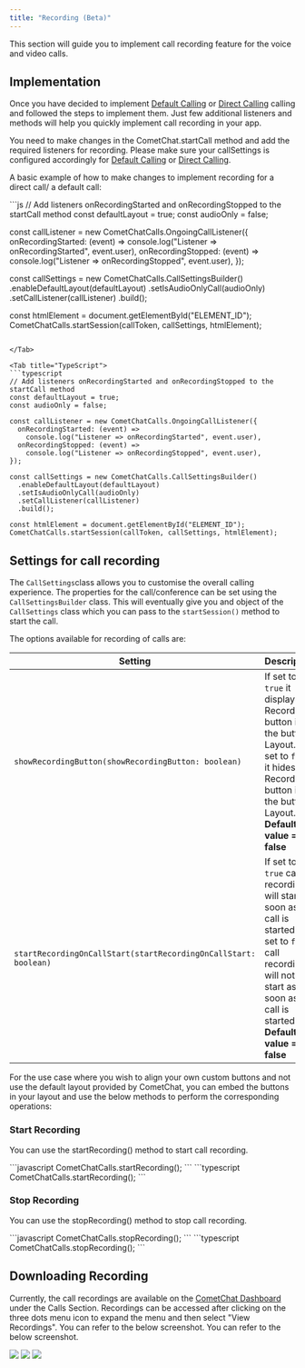 ```yaml
---
title: "Recording (Beta)"
---
```




This section will guide you to implement call recording feature for the voice and video calls.

## Implementation

Once you have decided to implement [Default Calling](/docs/sdk/javascript/default-call) or [Direct Calling](/docs/sdk/javascript/direct-call) calling and followed the steps to implement them. Just few additional listeners and methods will help you quickly implement call recording in your app.

You need to make changes in the CometChat.startCall method and add the required listeners for recording. Please make sure your callSettings is configured accordingly for [Default Calling](/docs/sdk/javascript/default-call) or [Direct Calling](/docs/sdk/javascript/direct-call).

A basic example of how to make changes to implement recording for a direct call/ a default call:

<Tabs>
<Tab title="JavaScript">
```js
// Add listeners onRecordingStarted and onRecordingStopped to the startCall method
const defaultLayout = true;
const audioOnly = false;

const callListener = new CometChatCalls.OngoingCallListener({
  onRecordingStarted: (event) =>
    console.log("Listener => onRecordingStarted", event.user),
  onRecordingStopped: (event) =>
    console.log("Listener => onRecordingStopped", event.user),
});

const callSettings = new CometChatCalls.CallSettingsBuilder()
  .enableDefaultLayout(defaultLayout)
  .setIsAudioOnlyCall(audioOnly)
  .setCallListener(callListener)
  .build();

const htmlElement = document.getElementById("ELEMENT_ID");
CometChatCalls.startSession(callToken, callSettings, htmlElement);
```

</Tab>

<Tab title="TypeScript">
```typescript
// Add listeners onRecordingStarted and onRecordingStopped to the startCall method
const defaultLayout = true;
const audioOnly = false;

const callListener = new CometChatCalls.OngoingCallListener({
  onRecordingStarted: (event) =>
    console.log("Listener => onRecordingStarted", event.user),
  onRecordingStopped: (event) =>
    console.log("Listener => onRecordingStopped", event.user),
});

const callSettings = new CometChatCalls.CallSettingsBuilder()
  .enableDefaultLayout(defaultLayout)
  .setIsAudioOnlyCall(audioOnly)
  .setCallListener(callListener)
  .build();

const htmlElement = document.getElementById("ELEMENT_ID");
CometChatCalls.startSession(callToken, callSettings, htmlElement);
```

</Tab>

</Tabs>

## Settings for call recording

The `CallSettings`class allows you to customise the overall calling experience. The properties for the call/conference can be set using the `CallSettingsBuilder` class. This will eventually give you and object of the `CallSettings` class which you can pass to the `startSession()` method to start the call.

The options available for recording of calls are:

| Setting                                                         | Description                                                                                                                                                                          |
| --------------------------------------------------------------- | ------------------------------------------------------------------------------------------------------------------------------------------------------------------------------------ |
| `showRecordingButton(showRecordingButton: boolean)`             | If set to `true` it displays the Recording button in the button Layout. if set to `false` it hides the Recording button in the button Layout. **Default value = false**              |
| `startRecordingOnCallStart(startRecordingOnCallStart: boolean)` | If set to `true` call recording will start as soon as the call is started. if set to `false` call recording will not start as soon as the call is started. **Default value = false** |

For the use case where you wish to align your own custom buttons and not use the default layout provided by CometChat, you can embed the buttons in your layout and use the below methods to perform the corresponding operations:

### Start Recording

You can use the startRecording() method to start call recording.

<Tabs>
<Tab title="Start Recording">
```javascript
CometChatCalls.startRecording();
```

</Tab>

<Tab title="TypeScript">
```typescript
CometChatCalls.startRecording();
```

</Tab>

</Tabs>

### Stop Recording

You can use the stopRecording() method to stop call recording.

<Tabs>
<Tab title="Stop Recording">
```javascript
CometChatCalls.stopRecording();
```

</Tab>

<Tab title="TypeScript">
```typescript
CometChatCalls.stopRecording();
```

</Tab>

</Tabs>

## Downloading Recording

Currently, the call recordings are available on the [CometChat Dashboard](https://app.cometchat.com/signup) under the Calls Section. Recordings can be accessed after clicking on the three dots menu icon to expand the menu and then select "View Recordings". You can refer to the below screenshot. You can refer to the below screenshot.

<Frame>
  <img src="/images/f60b5e59-t4erpygunz9w2oxjn0nyfmez9d38l2ny8qauc33cpkgc9mz1udly2om321yf67wm-5b58e8c9377ee9bac1626a390525d975.png" />
</Frame>

<Frame>
  <img src="/images/db32f683-wmlk4h4nnpjz3nwabp3yhjil9u38cu9z27gsf0cdpy4x1ozfpuh6e2pv4apsafr4-4eb5d3cce059b21d7a1add99427296dd.png" />
</Frame>

<Frame>
  <img src="/images/31402cdd-fi6v16el19pe29q37izzqopz9k9ur8hz94ju2jxsh4avnmh33fcktwceouu7om2h-aad037f6953c6ba50729c8e00da500ef.png" />
</Frame>
